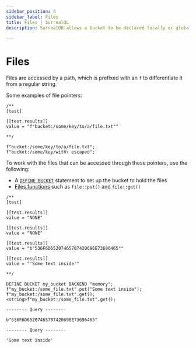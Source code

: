 ```yaml
---
sidebar_position: 8
sidebar_label: Files
title: Files | SurrealQL
description: SurrealDB allows a bucket to be declared locally or globally to work with files.

---
```



# Files

<Since v="v3.0.0-alpha.1" />

Files are accessed by a path, which is prefixed with an `f` to differentiate it from a regular string.

Some examples of file pointers:

```surql
/**
[test]

[[test.results]]
value = "f"bucket:/some/key/to/a/file.txt""

**/

f"bucket:/some/key/to/a/file.txt";
f"bucket:/some/key/with\ escaped";
```

To work with the files that can be accessed through these pointers, use the following:

* A [`DEFINE BUCKET`](/docs/surrealql/statements/define/table) statement to set up the bucket to hold the files
* [Files functions](/docs/surrealql/functions/database/file) such as `file::put()` and `file::get()`

```surql
/**
[test]

[[test.results]]
value = "NONE"

[[test.results]]
value = "NONE"

[[test.results]]
value = "b"536F6D65207465787420696E73696465""

[[test.results]]
value = "'Some text inside'"

**/

DEFINE BUCKET my_bucket BACKEND "memory";
f"my_bucket:/some_file.txt".put("Some text inside");
f"my_bucket:/some_file.txt".get();
<string>f"my_bucket:/some_file.txt".get();
```

```surql title="Output"
-------- Query --------

b"536F6D65207465787420696E73696465"

-------- Query --------

'Some text inside'
```
